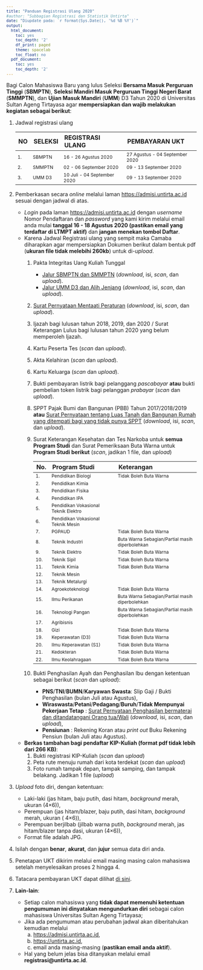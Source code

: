 ```yaml
---
title: "Panduan Registrasi Ulang 2020"
#author: "Subbagian Registrasi dan Statistik Untirta"
date: "Diupdate pada: `r format(Sys.Date(), '%d %B %Y')`"
output:
  html_document:
    toc: yes
    toc_depth: '2'
    df_print: paged
    theme: spacelab
    toc_float: no
  pdf_document:
    toc: yes
    toc_depth: '2'
---
```


<style type="text/css">

body{ /* Normal  */
      font-size: 14px;
  }
td {  /* Table  */
  font-size: 12px;
}
h1.title {
  font-size: 28px;
  color: Maroon;
}
h1 { /* Header 1 */
  font-size: 24px;
  color: Maroon;
  font-weight: bold;
}
h2 { /* Header 2 */
  font-size: 20px;
  color: Maroon;
  font-weight: bold;
}
h3 { /* Header 3 */
  font-size: 16px;
#  font-family: "Times New Roman", Times, serif;
  color: Maroon;
  font-weight: bold;
}
h4 { /* Header 4 */
  font-size: 14px;
  color: Maroon;
  font-weight: bold;
}
code.r{ /* Code block */
    font-size: 12px;
}
pre { /* Code block - determines code spacing between lines */
    font-size: 12px;
}
</style>


Bagi Calon Mahasiswa Baru yang lulus Seleksi **Bersama Masuk Perguruan Tinggi** (**SBMPTN**), **Seleksi Mandiri Masuk Perguruan Tinggi Negeri Barat** (**SMMPTN**), dan **Ujian Masuk Mandiri** (**UMM**) D3 Tahun 2020 di Universitas Sultan Ageng Tirtayasa agar **mempersiapkan dan wajib melakukan kegiatan sebagai berikut**:

1. Jadwal registrasi ulang

    |NO|SELEKSI|REGISTRASI ULANG|PEMBAYARAN UKT|
    |:---|:---|:---|:---|
    |1.|SBMPTN|16 - 26 Agustus 2020|27 Agustus - 04 September 2020|
    |2.|SMMPTN|02 - 06 September 2020|09 - 13 September 2020|
    |3.|UMM D3|10 Juli - 04 September 2020|09 - 13 September 2020|
    
1. Pemberkasan secara *online* melalui laman [https://admisi.untirta.ac.id](https://admisi.untirta.ac.id){target="_blank"} sesuai dengan jadwal di atas.
    - *Login* pada laman [https://admisi.untirta.ac.id](https://admisi.untirta.ac.id){target="_blank"} dengan *username* Nomor Pendaftaran dan *password* yang kami kirim melalui email anda mulai **tanggal 16 - 18 Agustus 2020 (pastikan email yang terdaftar di LTMPT aktif)** dan **jangan menekan tombol Daftar**.
    - Karena Jadwal Registrasi ulang yang sempit maka Camaba diharapkan agar mempersiapkan Dokumen berikut dalam bentuk pdf (**ukuran file tidak melebihi 260kb**) untuk di-*upload*.
        1. Pakta Integritas Uang Kuliah Tunggal
            - [Jalur SBMPTN dan SMMPTN](https://drive.google.com/file/d/1NZKdSxkkQ_Xqc67esXABnTGOSXUDaarN/view?usp=sharing){target="_blank"} (*download*, isi, *scan*, dan *upload*).
            - [Jalur UMM D3 dan Alih Jenjang](https://drive.google.com/file/d/1F19P5ILL59fXVp004ce3mLjBcmfkbjkp/view?usp=sharing){target="_blank"} (*download*, isi, *scan*, dan *upload*).
        2. [Surat Pernyataan Mentaati Peraturan](https://drive.google.com/file/d/1PVRiZNWKmgZjpMcnoPaplPmC19CldU3r/view?usp=sharing){target="_blank"} (*download*, isi, *scan*, dan *upload*).
        3. Ijazah bagi lulusan tahun 2018, 2019, dan 2020 / Surat Keterangan Lulus bagi  lulusan tahun 2020 yang belum memperoleh Ijazah.
        4. Kartu Peserta Tes (*scan* dan *upload*).
        5. Akta Kelahiran (*scan* dan *upload*).
        6. Kartu Keluarga (*scan* dan *upload*).
        7. Bukti pembayaran listrik bagi pelanggang *pascabayar* **atau** bukti pembelian token listrik bagi pelanggan *prabayar* (*scan* dan *upload*).
        8. SPPT Pajak Bumi dan Bangunan (PBB) Tahun 2017/2018/2019 **atau** [Surat Pernyataan tentang Luas Tanah dan Bangunan Rumah yang ditempati bagi yang tidak punya SPPT](https://drive.google.com/file/d/1N_psISSck4wNBiVjphcQqBRLAIKMPWF6/view?usp=sharing){target="_blank"} (*download*, isi, *scan*, dan *upload*).
        9. Surat Keterangan Kesehatan dan Tes Narkoba untuk **semua Program Studi** dan Surat Pemeriksaan Buta Warna untuk **Program Studi berikut** (*scan*, jadikan 1 file, dan *upload*)
        
            |No.|Program Studi|Keterangan|
            |:---|:---|:---|
            |1.|Pendidikan Biologi|Tidak Boleh Buta Warna|
            |2.|Pendidikan Kimia||
            |3.|Pendidikan Fisika||
            |4.|Pendidikan IPA||
            |5.|Pendidikan Vokasional Teknik Elektro||
            |6.|Pendidikan Vokasional Teknik Mesin||
            |7.|PGPAUD|Tidak Boleh Buta Warna|
            |8.|Teknik Industri|Buta Warna Sebagian/Partial masih diperbolehkan|
            |9.|Teknik Elektro|Tidak Boleh Buta Warna|
            |10.|Teknik Sipil|Tidak Boleh Buta Warna|
            |11.|Teknik Kimia|Tidak Boleh Buta Warna|
            |12.|Teknik Mesin||
            |13.|Teknik Metalurgi||
            |14.|Agroekoteknologi|Tidak Boleh Buta Warna|
            |15.|Ilmu Perikanan|Buta Warna Sebagian/Partial masih diperbolehkan|
            |16.|Teknologi Pangan|Buta Warna Sebagian/Partial masih diperbolehkan|
            |17.|Agribisnis||
            |18.|Gizi|Tidak Boleh Buta Warna|
            |19.|Keperawatan (D3)|Tidak Boleh Buta Warna|
            |20.|Ilmu Keperawatan (S1)|Tidak Boleh Buta Warna|
            |21.|Kedokteran|Tidak Boleh Buta Warna|
            |22.|Ilmu Keolahragaan|Tidak Boleh Buta Warna|
        10. Bukti Penghasilan Ayah dan Penghasilan Ibu dengan ketentuan sebagai berikut (*scan* dan *upload*):
            - **PNS**/**TNI**/**BUMN**/**Karyawan Swasta**: Slip Gaji / Bukti Penghasilan (bulan Juli atau Agustus),
            - **Wiraswasta**/**Petani**/**Pedagang**/**Buruh**/**Tidak Mempunyai Pekerjaan Tetap** : [Surat Pernyataan Penghasilan bermaterai dan ditandatangani Orang tua/Wali](https://drive.google.com/file/d/1NZq31ZS_zoJofnCPWnpP07nOvCYvRSM0/view?usp=sharing){target="_blank"} (*download*, isi, *scan*, dan *upload*),
            - **Pensiunan** : Rekening Koran atau *print out* Buku Rekening Pensiun (bulan Juli atau Agustus).
    - **Berkas tambahan bagi pendaftar KIP-Kuliah (format pdf tidak lebih dari 266 KB)**:
        1. Bukti registrasi KIP-Kuliah (*scan* dan *upload*)
        1. Peta rute menuju rumah dari kota terdekat (*scan* dan *upload*)
        1. Foto rumah tampak depan, tampak samping, dan tampak belakang. Jadikan 1 file (*upload*)
1. *Upload* foto diri, dengan ketentuan:  
    - Laki-laki (jas hitam, baju putih, dasi hitam, *background* merah, ukuran (4×6)),
    - Perempuan (jas hitam/blazer, baju putih, dasi hitam, *background* merah, ukuran ( 4×6)),
    - Perempuan berjilbab (jilbab warna putih, *background* merah, jas hitam/blazer tanpa dasi, ukuran (4×6)),
    - Format file adalah JPG.
1. Isilah dengan **benar**, **akurat**, dan **jujur** semua data diri anda.  
1. Penetapan UKT dikirim melalui email masing masing calon mahasiswa setelah menyelesaikan proses 2 hingga 4.  
1. Tatacara pembayaran UKT dapat dilihat [di sini](http://bit.ly/tirtaUKT){target="_blank"}.  
1. **Lain-lain**:  
    - Setiap calon mahasiswa yang **tidak dapat memenuhi ketentuan pengumuman ini dinyatakan mengundurkan diri** sebagai calon mahasiswa Universitas Sultan Ageng Tirtayasa;
    - Jika ada pengumuman atau perubahan jadwal akan diberitahukan kemudian melalui
        a. [https://admisi.untirta.ac.id](https://admisi.untirta.ac.id){target="_blank"},
        a. [https://untirta.ac.id](https://untirta.ac.id){target="_blank"},
        a. email anda masing-masing (**pastikan email anda aktif**).
    - Hal yang belum jelas bisa ditanyakan melalui email **registrasi@untirta.ac.id**.
